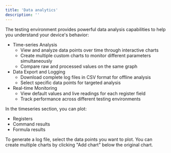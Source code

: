 ```yaml
---
title: 'Data analytics'
description: ''
---
```


The testing environment provides powerful data analysis capabilities to help you understand your device's behavior:

- Time-series Analysis
    - View and analyze data points over time through interactive charts
    - Create multiple custom charts to monitor different parameters simultaneously
    - Compare raw and processed values on the same graph
- Data Export and Logging
    - Download complete log files in CSV format for offline analysis
    - Select specific data points for targeted analysis
- Real-time Monitoring
    - View default values and live readings for each register field
    - Track performance across different testing environments

In the timeseries section, you can plot:

- Registers
- Command results
- Formula results

To generate a log file, select the data points you want to plot. You can create multiple charts by clicking "Add chart" below the original chart.
